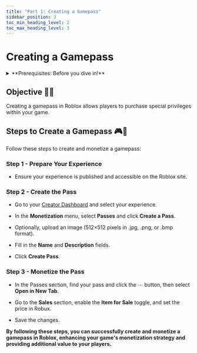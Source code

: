 ```yaml
---
title: "Part 1: Creating a Gamepass"
sidebar_position: 3
toc_min_heading_level: 2
toc_max_heading_level: 3
---
```


# Creating a Gamepass

<details>
   <summary>**Prerequisites: Before you dive in!**</summary>

   **1. Intro**

   **2. Setup**

   **3. Creating a Gamepass**
</details>

## Objective 🧐🗿

Creating a gamepass in Roblox allows players to purchase special privileges within your game.

## Steps to Create a Gamepass 🎮🌠

Follow these steps to create and monetize a gamepass: 

### Step 1 - Prepare Your Experience

   - Ensure your experience is published and accessible on the Roblox site. 

### Step 2 - Create the Pass

   - Go to your [Creator Dashboard](https://create.roblox.com/dashboard) and select your experience. 

   - In the **Monetization** menu, select **Passes** and click **Create a Pass**. 

   - Optionally, upload an image (512×512 pixels in .jpg, .png, or .bmp format). 

   - Fill in the **Name** and **Description** fields. 

   - Click **Create Pass**. 

### Step 3 - Monetize the Pass

   - In the Passes section, find your pass and click the ⋯ button, then select **Open in New Tab**. 

   - Go to the **Sales** section, enable the **Item for Sale** toggle, and set the price in Robux. 

   - Save the changes. 

**By following these steps, you can successfully create and monetize a gamepass in Roblox, enhancing your game's monetization strategy and providing additional value to your players.**